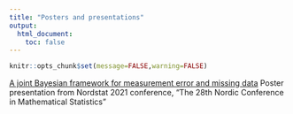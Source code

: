 ```yaml
---
title: "Posters and presentations"
output:
  html_document:
    toc: false
---
```


```r
knitr::opts_chunk$set(message=FALSE,warning=FALSE)
```

[A joint Bayesian framework for measurement error and missing data](https://emmaskarstein.github.io/images/Poster_Nordstat.pdf) Poster presentation from Nordstat 2021 conference, "The 28th Nordic Conference in Mathematical Statistics"

